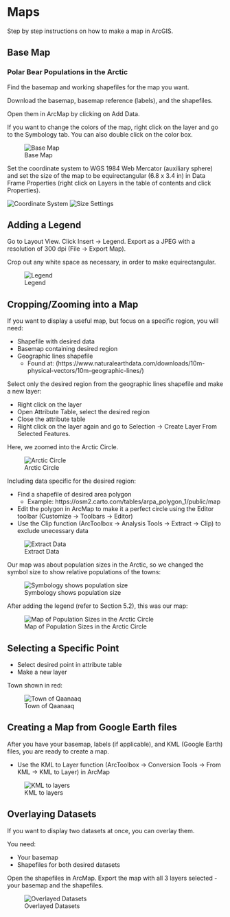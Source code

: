 # Maps

Step by step instructions on how to make a map in ArcGIS. 

## Base Map

### Polar Bear Populations in the Arctic

Find the basemap and working shapefiles for the map you want.

Download the basemap, basemap reference (labels), and the shapefiles. 

Open them in ArcMap by clicking on Add Data.

If you want to change the colors of the map, right click on the layer and go to the Symbology tab. You can also double click on the color box.

![Base Map](map1.png)

Set the coordinate system to WGS 1984 Web Mercator (auxiliary sphere) and set the size of the map to be equirectangular (6.8 x 3.4 in) in Data Frame Properties (right click on Layers in the table of contents and click Properties).

![Coordinate System](map2.png)
![Size Settings](mapsize.png)

## Adding a Legend

Go to Layout View. Click Insert -> Legend.
Export as a JPEG with a resolution of 300 dpi (File -> Export Map).

Crop out any white space as necessary, in order to make equirectangular. 

![Legend](legendmap.png)

## Cropping/Zooming into a Map 

If you want to display a useful map, but focus on a specific region, you will need: 

* Shapefile with desired data
* Basemap containing desired region
* Geographic lines shapefile 
    + Found at: (https://www.naturalearthdata.com/downloads/10m-physical-vectors/10m-geographic-lines/)

Select only the desired region from the geographic lines shapefile and make a new layer:

* Right click on the layer
* Open Attribute Table, select the desired region
* Close the attribute table
* Right click on the layer again and go to Selection -> Create Layer From Selected Features.

Here, we zoomed into the Arctic Circle. 

![Arctic Circle](arcticcircle.png)

Including data specific for the desired region: 

* Find a shapefile of desired area polygon 
  + Example: https://osm2.carto.com/tables/arpa_polygon_1/public/map
* Edit the polygon in ArcMap to make it a perfect circle using the Editor toolbar (Customize -> Toolbars -> Editor)
* Use the Clip function (ArcToolbox -> Analysis Tools -> Extract -> Clip) to exclude unecessary data

![Extract Data](extractdata.png)

Our map was about population sizes in the Arctic, so we changed the symbol size to show relative populations of the towns: 

![Symbology shows population size](changesize.png)

After adding the legend (refer to Section 5.2), this was our map: 

![Map of Population Sizes in the Arctic Circle](finalarctictcircle.png)

## Selecting a Specific Point

* Select desired point in attribute table
* Make a new layer 

Town shown in red:

![Town of Qaanaaq](qaanaaqlayer.png)


## Creating a Map from Google Earth files

After you have your basemap, labels (if applicable), and KML (Google Earth) files, you are ready to create a map. 

* Use the KML to Layer function (ArcToolbox -> Conversion Tools -> From KML -> KML to Layer) in ArcMap 

![KML to layers](googleearth.png)

## Overlaying Datasets

If you want to display two datasets at once, you can overlay them.

You need: 

* Your basemap
* Shapefiles for both desired datasets

Open the shapefiles in ArcMap. Export the map with all 3 layers selected - your basemap and the shapefiles. 

![Overlayed Datasets](overlaymaps.png)


